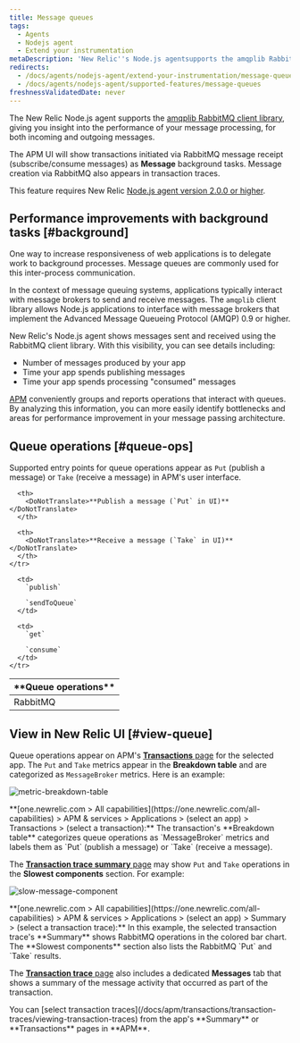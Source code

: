 ```yaml
---
title: Message queues
tags:
  - Agents
  - Nodejs agent
  - Extend your instrumentation
metaDescription: 'New Relic''s Node.js agentsupports the amqplib RabbitMQ client library, giving you insight into the performance of your message processing.'
redirects:
  - /docs/agents/nodejs-agent/extend-your-instrumentation/message-queues
  - /docs/agents/nodejs-agent/supported-features/message-queues
freshnessValidatedDate: never
---
```




The New Relic Node.js agent supports the [amqplib RabbitMQ client library](https://www.npmjs.com/package/amqplib), giving you insight into the performance of your message processing, for both incoming and outgoing messages.

The APM UI will show transactions initiated via RabbitMQ message receipt (subscribe/consume messages) as <DoNotTranslate>**Message**</DoNotTranslate> background tasks. Message creation via RabbitMQ also appears in transaction traces.

This feature requires New Relic [Node.js agent version 2.0.0 or higher](/docs/release-notes/agent-release-notes/nodejs-release-notes).

## Performance improvements with background tasks [#background]

One way to increase responsiveness of web applications is to delegate work to background processes. Message queues are commonly used for this inter-process communication.

In the context of message queuing systems, applications typically interact with message brokers to send and receive messages. The `amqplib` client library allows Node.js applications to interface with message brokers that implement the Advanced Message Queueing Protocol (AMQP) 0.9 or higher.

New Relic's Node.js agent shows messages sent and received using the RabbitMQ client library. With this visibility, you can see details including:

* Number of messages produced by your app
* Time your app spends publishing messages
* Time your app spends processing "consumed" messages

[APM](#view-queue) conveniently groups and reports operations that interact with queues. By analyzing this information, you can more easily identify bottlenecks and areas for performance improvement in your message passing architecture.

## Queue operations [#queue-ops]

Supported entry points for queue operations appear as `Put` (publish a message) or `Take` (receive a message) in APM's user interface.

<table>
  <thead>
    <tr>
      <th width={200}>
        <DoNotTranslate>**Queue operations**</DoNotTranslate>
      </th>

      <th>
        <DoNotTranslate>**Publish a message (`Put` in UI)**</DoNotTranslate>
      </th>

      <th>
        <DoNotTranslate>**Receive a message (`Take` in UI)**</DoNotTranslate>
      </th>
    </tr>
  </thead>

  <tbody>
    <tr>
      <td>
        RabbitMQ
      </td>

      <td>
        `publish`

        `sendToQueue`
      </td>

      <td>
        `get`

        `consume`
      </td>
    </tr>
  </tbody>
</table>

## View in New Relic UI [#view-queue]

Queue operations appear on APM's [<DoNotTranslate>**Transactions**</DoNotTranslate> page](/docs/apm/applications-menu/monitoring/transactions-dashboard) for the selected app. The `Put` and `Take` metrics appear in the <DoNotTranslate>**Breakdown table**</DoNotTranslate> and are categorized as `MessageBroker` metrics. Here is an example:

<img
  title="metric-breakdown-table"
  alt="metric-breakdown-table"
  src={apmMessagingBreakdownTable}
/>

<figcaption>
  <DoNotTranslate>**[one.newrelic.com > All capabilities](https://one.newrelic.com/all-capabilities) > APM & services > Applications > (select an app) > Transactions > (select a transaction):**</DoNotTranslate> The transaction's <DoNotTranslate>**Breakdown table**</DoNotTranslate> categorizes queue operations as `MessageBroker` metrics and labels them as `Put` (publish a message) or `Take` (receive a message).
</figcaption>

The [<DoNotTranslate>**Transaction trace summary**</DoNotTranslate> page](/docs/apm/transactions/transaction-traces/transaction-trace-summary) may show `Put` and `Take` operations in the <DoNotTranslate>**Slowest components**</DoNotTranslate> section. For example:

<img
  title="slow-message-component"
  alt="slow-message-component"
  src={apmTrxSlowestComponents}
/>

<figcaption>
  <DoNotTranslate>**[one.newrelic.com > All capabilities](https://one.newrelic.com/all-capabilities) > APM & services > Applications > (select an app) > Summary > (select a transaction trace):**</DoNotTranslate> In this example, the selected transaction trace's <DoNotTranslate>**Summary**</DoNotTranslate> shows RabbitMQ operations in the colored bar chart. The <DoNotTranslate>**Slowest components**</DoNotTranslate> section also lists the RabbitMQ `Put` and `Take` results.
</figcaption>

The [<DoNotTranslate>**Transaction trace**</DoNotTranslate> page](/docs/apm/transactions/transaction-traces/transaction-traces) also includes a dedicated <DoNotTranslate>**Messages**</DoNotTranslate> tab that shows a summary of the message activity that occurred as part of the transaction.

<Callout variant="tip">
  You can [select transaction traces](/docs/apm/transactions/transaction-traces/viewing-transaction-traces) from the app's <DoNotTranslate>**Summary**</DoNotTranslate> or <DoNotTranslate>**Transactions**</DoNotTranslate> pages in <DoNotTranslate>**APM**</DoNotTranslate>.
</Callout>
